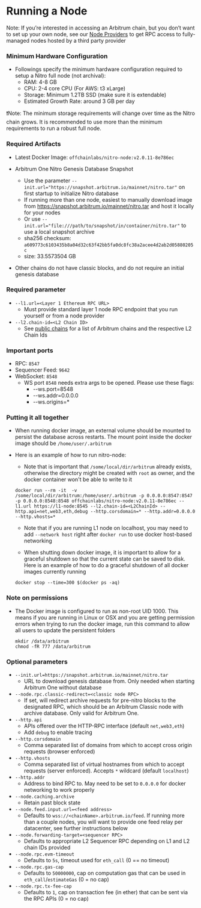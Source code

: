 # Running a Node

Note: If you’re interested in accessing an Arbitrum chain, but you don’t want to set up your own node, see our [Node Providers](./node-providers.mdx) to get RPC access to fully-managed nodes hosted by a third party provider

### Minimum Hardware Configuration

-   Followings specify the minimum hardware configuration required to setup a Nitro full node (not archival):
    -   RAM: 4-8 GB
    -   CPU: 2-4 core CPU (For AWS: t3 xLarge)
    -   Storage: Minimum 1.2TB SSD (make sure it is extendable)
    -   Estimated Growth Rate: around 3 GB per day

❗️Note: The minimum storage requirements will change over time as the Nitro chain grows. It is recommended to use more than the minimum requirements to run a robust full node.

### Required Artifacts

-   Latest Docker Image: `offchainlabs/nitro-node:v2.0.11-8e786ec`

-   Arbitrum One Nitro Genesis Database Snapshot

    -   Use the parameter `--init.url="https://snapshot.arbitrum.io/mainnet/nitro.tar"` on first startup to initialize Nitro database
    -   If running more than one node, easiest to manually download image from https://snapshot.arbitrum.io/mainnet/nitro.tar and host it locally for your nodes
    -   Or use `--init.url="file:///path/to/snapshot/in/container/nitro.tar"` to use a local snapshot archive
    -   sha256 checksum: `a609773c6103435b8a04d32c63f42bb5fa0dc8fc38a2acee4d2ab2d05880205c`
    -   size: 33.5573504 GB

-   Other chains do not have classic blocks, and do not require an initial genesis database

### Required parameter

-   `--l1.url=<Layer 1 Ethereum RPC URL>`
    -   Must provide standard layer 1 node RPC endpoint that you run yourself or from a node provider
-   `--l2.chain-id=<L2 Chain ID>`
    -   See [public chains](../public-chains.mdx) for a list of Arbitrum chains and the respective L2 Chain Ids

### Important ports

-   RPC: `8547`
-   Sequencer Feed: `9642`
-   WebSocket: `8548`
    -   WS port `8548` needs extra args to be opened. Please use these flags:
        -   \--ws.port=8548
        -   \--ws.addr=0.0.0.0
        -   \--ws.origins=\*

### Putting it all together

-   When running docker image, an external volume should be mounted to persist the database across restarts. The mount point inside the docker image should be `/home/user/.arbitrum`
-   Here is an example of how to run nitro-node:

    -   Note that is important that `/some/local/dir/arbitrum` already exists, otherwise the directory might be created with `root` as owner, and the docker container won't be able to write to it

    ```shell
    docker run --rm -it  -v /some/local/dir/arbitrum:/home/user/.arbitrum -p 0.0.0.0:8547:8547 -p 0.0.0.0:8548:8548 offchainlabs/nitro-node:v2.0.11-8e786ec --l1.url https://l1-node:8545 --l2.chain-id=<L2ChainId> --http.api=net,web3,eth,debug --http.corsdomain=* --http.addr=0.0.0.0 --http.vhosts=*
    ```

    -   Note that if you are running L1 node on localhost, you may need to add `--network host` right after `docker run` to use docker host-based networking

    -   When shutting down docker image, it is important to allow for a graceful shutdown so that the current state can be saved to disk. Here is an example of how to do a graceful shutdown of all docker images currently running

    ```shell
    docker stop --time=300 $(docker ps -aq)
    ```

### Note on permissions

-   The Docker image is configured to run as non-root UID 1000. This means if you are running in Linux or OSX and you are getting permission errors when trying to run the docker image, run this command to allow all users to update the persistent folders
    ```shell
    mkdir /data/arbitrum
    chmod -fR 777 /data/arbitrum
    ```

### Optional parameters

-   `--init.url=https://snapshot.arbitrum.io/mainnet/nitro.tar`
    -   URL to download genesis database from. Only needed when starting Arbitrum One without database
-   `--node.rpc.classic-redirect=<classic node RPC>`
    -   If set, will redirect archive requests for pre-nitro blocks to the designated RPC, which should be an Arbitrum Classic node with archive database. Only valid for Arbitrum One.
-   `--http.api`
    -   APIs offered over the HTTP-RPC interface (default `net,web3,eth`)
    -   Add `debug` to enable tracing
-   `--http.corsdomain`
    -   Comma separated list of domains from which to accept cross origin requests (browser enforced)
-   `--http.vhosts`
    -   Comma separated list of virtual hostnames from which to accept requests (server enforced). Accepts `*` wildcard (default `localhost`)
-   `--http.addr`
    -   Address to bind RPC to. May need to be set to `0.0.0.0` for docker networking to work properly
-   `--node.caching.archive`
    -   Retain past block state
-   `--node.feed.input.url=<feed address>`
    -   Defaults to `wss://<chainName>.arbitrum.io/feed`. If running more than a couple nodes, you will want to provide one feed relay per datacenter, see further instructions below
-   `--node.forwarding-target=<sequencer RPC>`
    -   Defaults to appropriate L2 Sequencer RPC depending on L1 and L2 chain IDs provided
-   `--node.rpc.evm-timeout`
    -   Defaults to `5s`, timeout used for `eth_call` (0 == no timeout)
-   `--node.rpc.gas-cap`
    -   Defaults to `50000000`, cap on computation gas that can be used in `eth_call`/`estimateGas` (0 = no cap)
-   `--node.rpc.tx-fee-cap`
    -   Defaults to `1`, cap on transaction fee (in ether) that can be sent via the RPC APIs (0 = no cap)
